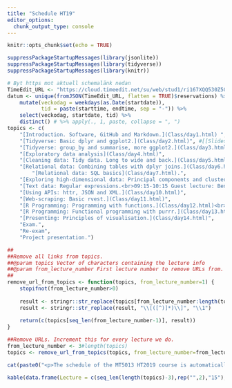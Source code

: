 ```yaml
---
title: "Schedule HT19"
editor_options: 
  chunk_output_type: console
---
```


```r
knitr::opts_chunk$set(echo = TRUE)
```

```r
suppressPackageStartupMessages(library(jsonlite))
suppressPackageStartupMessages(library(tidyverse))
suppressPackageStartupMessages(library(knitr))

# Byt https mot aktuell schemalänk nedan
TimeEdit_URL <- "https://cloud.timeedit.net/su/web/stud1/ri167XQQ530Z50Qv87014gZ6y2Y7400Q5Y65Y2.json"
datum <- unique(fromJSON(TimeEdit_URL, flatten = TRUE)$reservations) %>% 
    mutate(veckodag = weekdays(as.Date(startdate)), 
           tid = paste(starttime, endtime, sep = "-")) %>% 
    select(veckodag, startdate, tid) %>% 
    distinct() # %>% apply(., 1, paste, collapse = ", ")
topics <- c(
    "[Introduction. Software, GitHub and Markdown.](Class/day1.html) ", #[[Slides]](slides/slide1.html)
    "[Tidyverse: Basic dplyr and ggplot2.](Class/day2.html)", #[[Slides]](slides/slide2.html)
    "[Tidyverse: group_by and summarise, more ggplot2.](Class/day3.html)",
    "[Exploratory data analysis](Class/day4.html)",
    "[Cleaning data: Tidy data. Long to wide and back.](Class/day5.html)",
    "[Relational data: Combining tables with dplyr joins.](Class/day6.html) <br>",
        "[Relational data: SQL basics](Class/day7.html).",
    "[Exploring high-dimensional data: Principal components and clustering](Class/day8.html)",
    "[Text data: Regular expressions.<br>09:15-10:15 Guest lecture: Benjamin Allévius, King](Class/day9.html)",
    "[Using APIs: httr, JSON and XML.](Class/day10.html)",
    "[Web-scraping: Basic rvest.](Class/day11.html)",
    "[R Programming: Programming with functions.](Class/day12.html)<br>09:15-10:15 Guest lecture: Magnus Gudmundson, Watercircles",
    "[R Programming: Functional programming with purrr.](Class/day13.html)",
    "[Presenting: Principles of visualisation.](Class/day14.html)",
    "Exam.",
    "Re-exam",
    "Project presentation.")

##
##Remove all links from topics. 
##@param topics Vector of characters containing the lecture info
##@param from_lecture_number First lecture number to remove URLs from.
##
remove_url_from_topics <- function(topics, from_lecture_number=1) {
    stopifnot(from_lecture_number>0)
    
    result <- stringr::str_replace(topics[from_lecture_number:length(topics)], "\\([^)]*\\)", "")
    result <- stringr::str_replace(result, "\\[([^)]*)\\]", "\\1")
    
    return(c(topics[seq_len(from_lecture_number-1)], result))
}

##Remove URLs. Increment this for every lecture we do.
from_lecture_number <- 3#length(topics) 
topics <- remove_url_from_topics(topics, from_lecture_number=from_lecture_number)
```

```r
cat(paste0("<p>The schedule of the MT5013 HT2019 course is automatically fetched from [TimeEdit](",stringr::str_replace(TimeEdit_URL,"\\.json",""),").<br><br></p>"))
```
```r
kable(data.frame(Lecture = c(seq_len(length(topics)-3),rep("",2),"15"), Day = paste(datum$veckodag, datum$startdate, sep = ", "), Time = datum$tid, Topic = topics))
```
